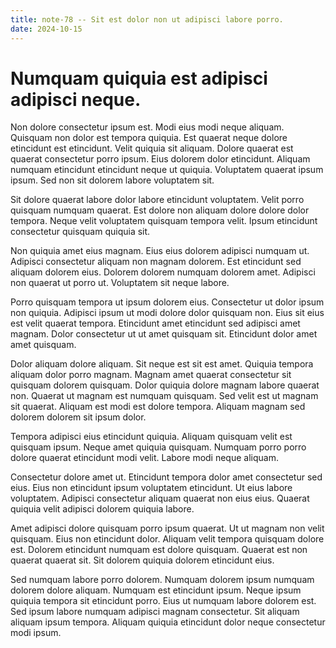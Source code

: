 ```yaml
---
title: note-78 -- Sit est dolor non ut adipisci labore porro.
date: 2024-10-15
---
```


# Numquam quiquia est adipisci adipisci neque.

Non dolore consectetur ipsum est. Modi eius modi neque aliquam. Quisquam non dolor est tempora quiquia. Est quaerat neque dolore etincidunt est etincidunt. Velit quiquia sit aliquam. Dolore quaerat est quaerat consectetur porro ipsum. Eius dolorem dolor etincidunt. Aliquam numquam etincidunt etincidunt neque ut quiquia. Voluptatem quaerat ipsum ipsum. Sed non sit dolorem labore voluptatem sit.

Sit dolore quaerat labore dolor labore etincidunt voluptatem. Velit porro quisquam numquam quaerat. Est dolore non aliquam dolore dolore dolor tempora. Neque velit voluptatem quisquam tempora velit. Ipsum etincidunt consectetur quisquam quiquia sit.

Non quiquia amet eius magnam. Eius eius dolorem adipisci numquam ut. Adipisci consectetur aliquam non magnam dolorem. Est etincidunt sed aliquam dolorem eius. Dolorem dolorem numquam dolorem amet. Adipisci non quaerat ut porro ut. Voluptatem sit neque labore.

Porro quisquam tempora ut ipsum dolorem eius. Consectetur ut dolor ipsum non quiquia. Adipisci ipsum ut modi dolore dolor quisquam non. Eius sit eius est velit quaerat tempora. Etincidunt amet etincidunt sed adipisci amet magnam. Dolor consectetur ut ut amet quisquam sit. Etincidunt dolor amet amet quisquam.

Dolor aliquam dolore aliquam. Sit neque est sit est amet. Quiquia tempora aliquam dolor porro magnam. Magnam amet quaerat consectetur sit quisquam dolorem quisquam. Dolor quiquia dolore magnam labore quaerat non. Quaerat ut magnam est numquam quisquam. Sed velit est ut magnam sit quaerat. Aliquam est modi est dolore tempora. Aliquam magnam sed dolorem dolorem sit ipsum dolor.

Tempora adipisci eius etincidunt quiquia. Aliquam quisquam velit est quisquam ipsum. Neque amet quiquia quisquam. Numquam porro porro dolore quaerat etincidunt modi velit. Labore modi neque aliquam.

Consectetur dolore amet ut. Etincidunt tempora dolor amet consectetur sed eius. Eius non etincidunt ipsum voluptatem etincidunt. Ut eius labore voluptatem. Adipisci consectetur aliquam quaerat non eius eius. Quaerat quiquia velit adipisci dolorem quiquia labore.

Amet adipisci dolore quisquam porro ipsum quaerat. Ut ut magnam non velit quisquam. Eius non etincidunt dolor. Aliquam velit tempora quisquam dolore est. Dolorem etincidunt numquam est dolore quisquam. Quaerat est non quaerat quaerat sit. Sit dolorem quiquia dolorem etincidunt eius.

Sed numquam labore porro dolorem. Numquam dolorem ipsum numquam dolorem dolore aliquam. Numquam est etincidunt ipsum. Neque ipsum quiquia tempora sit etincidunt porro. Eius ut numquam labore dolorem est. Sed ipsum labore numquam adipisci magnam consectetur. Sit aliquam aliquam ipsum tempora. Aliquam quiquia etincidunt dolor neque consectetur modi ipsum.

